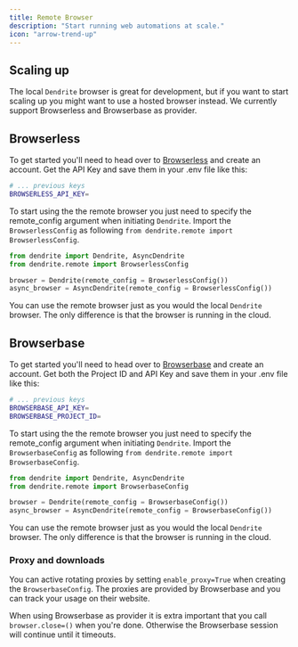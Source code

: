 ```yaml
---
title: Remote Browser
description: "Start running web automations at scale."
icon: "arrow-trend-up"
---
```


## Scaling up

The local `Dendrite` browser is great for development, but if you want to start scaling up you might want to use a hosted browser instead. We currently support Browserless and Browserbase as provider.

## Browserless

To get started you'll need to head over to [Browserless](https://www.Browserless.io/) and create an account. Get the API Key and save them in your .env file like this:


```bash .env
# ... previous keys 
BROWSERLESS_API_KEY=
```

To start using the the remote browser you just need to specify the remote_config argument when initiating `Dendrite`. Import the `BrowserlessConfig`  as following `from dendrite.remote import BrowserlessConfig`.


```py
from dendrite import Dendrite, AsyncDendrite
from dendrite.remote import BrowserlessConfig

browser = Dendrite(remote_config = BrowserlessConfig())
async_browser = AsyncDendrite(remote_config = BrowserlessConfig())
```

<Note>You can use the remote browser just as you would the local `Dendrite` browser. The only difference is that the browser is running in the cloud.</Note>


## Browserbase

To get started you'll need to head over to [Browserbase](https://www.browserbase.com/) and create an account. Get both the Project ID and API Key and save them in your .env file like this:


```bash .env
# ... previous keys 
BROWSERBASE_API_KEY=
BROWSERBASE_PROJECT_ID=
```

To start using the the remote browser you just need to specify the remote_config argument when initiating `Dendrite`. Import the `BrowserbaseConfig`  as following `from dendrite.remote import BrowserbaseConfig`.


```py
from dendrite import Dendrite, AsyncDendrite
from dendrite.remote import BrowserbaseConfig

browser = Dendrite(remote_config = BrowserbaseConfig())
async_browser = AsyncDendrite(remote_config = BrowserbaseConfig())
```

<Note>You can use the remote browser just as you would the local `Dendrite` browser. The only difference is that the browser is running in the cloud.</Note>

### Proxy and downloads

You can active rotating proxies by setting `enable_proxy=True` when creating the `BrowserbaseConfig`. The proxies are provided by Browserbase and you can track your usage on their website.
 

<Warning> When using Browserbase as provider it is extra important that you call `browser.close=()` when you're done. Otherwise the Browserbase session will continue until it timeouts.</Warning>
